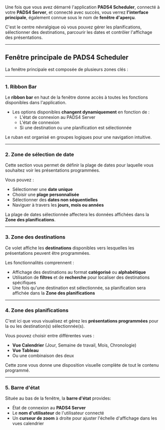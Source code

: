 Une fois que vous avez démarré l'application **PADS4 Scheduler**, connecté à votre **PADS4 Server**, et connecté avec succès, vous verrez **l'interface principale**, également connue sous le nom de **fenêtre d'aperçu**.

C'est le centre névralgique où vous pouvez gérer les planifications, sélectionner des destinations, parcourir les dates et contrôler l'affichage des présentations.

***

## Fenêtre principale de PADS4 Scheduler

La fenêtre principale est composée de plusieurs zones clés :

***

### 1. **Ribbon Bar**

Le **ribbon bar** en haut de la fenêtre donne accès à toutes les fonctions disponibles dans l'application.

* Les options disponibles **changent dynamiquement** en fonction de :
  * L'état de connexion au PADS4 Server
  * L'état de connexion
  * Si une destination ou une planification est sélectionnée

Le ruban est organisé en groupes logiques pour une navigation intuitive.

***

### 2. **Zone de sélection de date**

Cette section vous permet de définir la plage de dates pour laquelle vous souhaitez voir les présentations programmées.

Vous pouvez :

* Sélectionner une **date unique**
* Choisir une **plage personnalisée**
* Sélectionner des **dates non séquentielles**
* Naviguer à travers les **jours, mois ou années**

La plage de dates sélectionnée affectera les données affichées dans la **Zone des planifications**.

***

### 3. **Zone des destinations**

Ce volet affiche les **destinations** disponibles vers lesquelles les présentations peuvent être programmées.

Les fonctionnalités comprennent :

* Affichage des destinations au format **catégorisé** ou **alphabétique**
* Utilisation de **filtres** et de **recherche** pour localiser des destinations spécifiques
* Une fois qu'une destination est sélectionnée, sa planification sera affichée dans la **Zone des planifications**

***

### 4. **Zone des planifications**

C'est ici que vous visualisez et gérez les **présentations programmées** pour la ou les destination(s) sélectionnée(s).

Vous pouvez choisir entre différentes vues :

* **Vue Calendrier** (Jour, Semaine de travail, Mois, Chronologie)
* **Vue Tableau**
* Ou une combinaison des deux

Cette zone vous donne une disposition visuelle complète de tout le contenu programmé.

***

### 5. **Barre d'état**

Située au bas de la fenêtre, la **barre d'état** provides:

* État de connexion au **PADS4 Server**
* Le **nom d'utilisateur** de l'utilisateur connecté
* Un **curseur de zoom** à droite pour ajuster l'échelle d'affichage dans les vues calendrier
